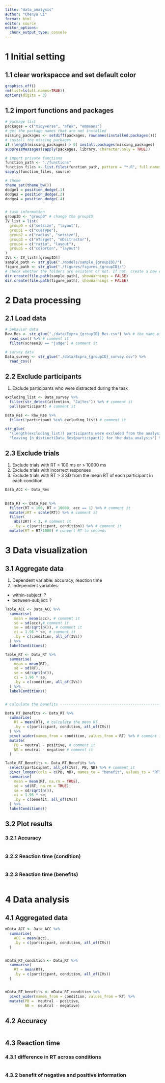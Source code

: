 ```yaml
---
title: "data_analysis"
author: "Chenyu Li"
format: html
editor: source
editor_options: 
  chunk_output_type: console
---
```


# 1 Initial setting

## 1.1 clear workspacce and set default color

```r
graphics.off()
rm(list=ls(all.names=TRUE))
options(digits = 3)
```

## 1.2 import functions and packages

```r

# package list
packages = c("tidyverse", "afex", "emmeans")
# get the package names that are not installed
missing_packages <- setdiff(packages, rownames(installed.packages()))
# install the missing packages
if (length(missing_packages) > 0) install.packages(missing_packages)
suppressMessages(sapply(packages, library, character.only = TRUE))

# import private functions
function_path <- "./functions"
function_files <- list.files(function_path, pattern = "*.R", full.names = TRUE)
sapply(function_files, source)

# theme
theme_set(theme_bw())
dodge1 = position_dodge(.1)
dodge2 = position_dodge(.2)
dodge4 = position_dodge(.4)


# task information
groupID <- "group0" # change the groupID
IV_list = list(
  group0 = c("setsize", "layout"),
  group1 = c("cueType"),
  group2 = c("radius", "setsize"),
  group3 = c("nTarget", "nDsitractor"),
  group4 = c("ratio", "layout"),
  group5 = c("colorCon", "layout")
)
IVs <- IV_list[[groupID]]
sample_path <- str_glue("./models/sample_{groupID}/")
figure_path <- str_glue("./figures/figures_{groupID}/")
# check whether the folders are existent or not. If not, create a new one
dir.create(file.path(sample_path), showWarnings = FALSE)
dir.create(file.path(figure_path), showWarnings = FALSE)

```


# 2 Data processing

## 2.1 Load data

```r

# behavior data
Raw_Res <- str_glue("./data/Expra_{groupID}_Res.csv") %>% # the name of the file
  read_csv() %>% # comment it
  filter(screenID == "judge") # comment it

# survey data
Data_survey <- str_glue("./data/Expra_{groupID}_survey.csv") %>% 
  read_csv()

```

## 2.2 Exclude participants
1. Exclude participants who were distracted during the task

```r

excluding_list <- Data_survey %>%
  filter(str_detect(attention, "Ja|Yes")) %>% # comment it
  pull(participant) # comment it

Data_Res <- Raw_Res %>% 
  filter(!participant %in% excluding_list) # comment it

str_glue(
  "{length(excluding_list)} participants were excluded from the analysis, ",
  "leaving {n_distinct(Data_Res$participant)} for the data analysis") %>% message()

```

## 2.3 Exclude trials
1. Exclude trials with RT < 100 ms or > 10000 ms
2. Exclude trials with incorrect responses
3. Exclude trials with RT > 3 SD from the mean RT of each participant in each condition

```r

Data_ACC <- Data_Res
  
  
Data_RT <- Data_Res %>% 
  filter(RT > 100, RT < 10000, acc == 1) %>% # comment it
  mutate(zRT = scale(RT)) %>% # comment it
  filter(
    abs(zRT) < 3, # comment it
    .by = c(participant, condition)) %>% # comment it
  mutate(RT = RT/1000) # convert RT to seconds

```

# 3 Data visualization

## 3.1 Aggregate data
1. Dependent variable: accuracy, reaction time
2. Independent variables:
  - within-subject: ?
  - between-subject: ?

```r

Table_ACC <- Data_ACC %>% 
  summarise(
    mean = mean(acc), # comment it
    sd = sd(acc),# comment it
    se = sd/sqrt(n()), # comment it
    ci = 1.96 * se, # comment it
    .by = c(condition, all_of(IVs))
  ) %>% 
  labelConditions()

Table_RT <- Data_RT %>% 
  summarise(
    mean = mean(RT),
    sd = sd(RT),
    se = sd/sqrt(n()),
    ci = 1.96 * se,
    .by = c(condition, all_of(IVs))
  ) %>% 
  labelConditions()


# calculate the benefits -------------------------------------------------------

Data_RT_Benefits <- Data_RT %>% 
  summarise(
    RT = mean(RT), # calculate the mean RT
    .by = c(participant, condition, all_of(IVs))
  ) %>% 
  pivot_wider(names_from = condition, values_from = RT) %>% # comment it
  mutate(
    PB = neutral - positive, # comment it
    NB = neutral - negative # comment it
  )

Table_RT_Benefits <- Data_RT_Benefits %>%
  select(participant, all_of(IVs), PB, NB) %>% # comment it
  pivot_longer(cols = c(PB, NB), names_to = "benefit", values_to = "RT") %>% # comment it
  summarise(
    mean = mean(RT, na.rm = TRUE),
    sd = sd(RT, na.rm = TRUE),
    se = sd/sqrt(n()),
    ci = 1.96 * se,
    .by = c(benefit, all_of(IVs))
  ) %>% 
  labelConditions()

```

## 3.2 Plot results

### 3.2.1 Accuracy

```r


```

### 3.2.2 Reaction time (condition)

```r


```

### 3.2.3 Reaction time (benefits)

```r


```


# 4 Data analysis

## 4.1 Aggregated data

```r

mData_ACC <- Data_ACC %>% 
  summarise(
    ACC = mean(acc),
    .by = c(participant, condition, all_of(IVs))
  )


mData_RT_condition <- Data_RT %>% 
  summarise(
    RT = mean(RT),
    .by = c(participant, condition, all_of(IVs))
  )


mData_RT_benefits <- mData_RT_condition %>% 
  pivot_wider(names_from = condition, values_from = RT) %>% 
  mutate(PB =  neutral - positive,
         NB =  neutral - negative)


```

## 4.2 Accuracy

```r

```


## 4.3 Reaction time

### 4.3.1 difference in RT across conditions

```r

```

### 4.3.2 benefit of negative and positive information

```r


```

